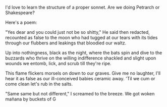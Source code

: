 I'd love to learn the structure of a proper sonnet. Are we doing Petrarch or Shakespeare?

Here's a poem:

"Yes dear and you could just not be so shitty,"
He said then redacted, recounted as false
to the moon who had tugged at our tears with its tides
through our flubbers and leakings that bloodied our waltz.

Up into nothingness, black as the night,
where the bats spin and dive to the buzzards who thrive
on the willing indifference shackled and slight
upon wounds we entomb, lick, and scrub till they're ripe.

This flame flickers morsels on down to our graves.
Give me no laughter, I'll hear it as false
as our ill-conceived babies ceramic away.
'Til we cum or come clean let's rub in the salts.

"Same same but not different," I screamed to the breeze.
We got woken mañana by buckets of G